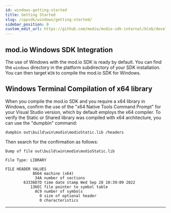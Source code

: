 ```yaml
---
id: windows-getting-started
title: Getting Started
slug: /cppsdk/windows/getting-started/
sidebar_position: 0
custom_edit_url: https://github.com/modio/modio-sdk-internal/blob/develop/platform/win32/doc/getting-started.mdx
---
```


## mod.io Windows SDK Integration

The use of Windows with the mod.io SDK is ready by default. You can find the `windows` directory in the platform subdirectory of your SDK installation.
You can then target `WIN` to compile the mod.io SDK for Windows.

## Windows Terminal Compilation of x64 library

When you compile the mod.io SDK and you require a x64 library in Windows, confirm the use of the "x64 Native Tools Command Prompt" for your Visual Studio version, which by default employs the x64 compiler. To verify the Static or Shared library was compiled with x64 architecture, you can use the "dumpbin" command:
```
dumpbin out\build\win\modio\modioStatic.lib /headers
```
Then search for the confirmation as follows:
```
Dump of file out\build\win\modio\modioStatic.lib

File Type: LIBRARY

FILE HEADER VALUES
            8664 machine (x64)
             34A number of sections
        63336D7D time date stamp Wed Sep 28 10:39:09 2022
           136EC file pointer to symbol table
             AC9 number of symbols
               0 size of optional header
               0 characteristics
```

---